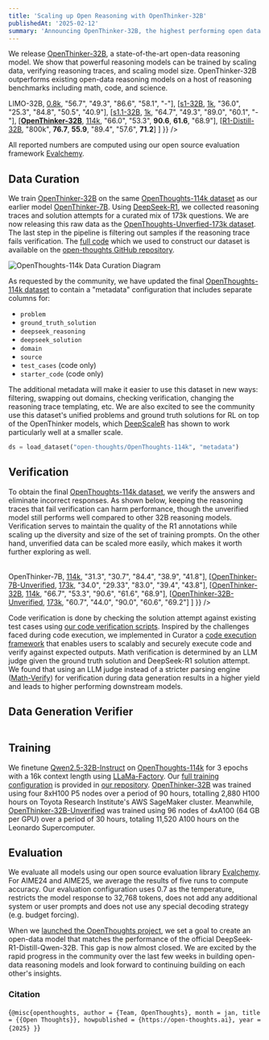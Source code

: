 ```yaml
---
title: 'Scaling up Open Reasoning with OpenThinker-32B'
publishedAt: '2025-02-12'
summary: 'Announcing OpenThinker-32B, the highest performing open data reasoning model to date.'
---
```

We release [OpenThinker-32B](https://huggingface.co/open-thoughts/OpenThinker-32B), a state-of-the-art open-data reasoning model. We show that powerful reasoning models can be trained by scaling data, verifying reasoning traces, and scaling model size. OpenThinker-32B outperforms existing open-data reasoning models on a host of reasoning benchmarks including math, code, and science.

<Table
  data={{
    headers: [
      "Model",
      "Dataset",
      "AIME24",
      "AIME25 I",
      "MATH500",
      "GPQA-D",
      "LCBv2"
    ],
    rows: [
      [<a href='https://huggingface.co/GAIR/LIMO'>LIMO-32B</a>, <a href="https://huggingface.co/datasets/GAIR/LIMO">0.8k</a>, "56.7", "49.3", "86.6", "58.1", "-"],
      [<a href='https://huggingface.co/simplescaling/s1-32B'>s1-32B</a>, <a href="https://huggingface.co/datasets/simplescaling/s1K">1k</a>, "36.0", "25.3", "84.8", "50.5", "40.9"],
      [<a href='https://huggingface.co/simplescaling/s1.1-32B'>s1.1-32B</a>, <a href="https://huggingface.co/datasets/simplescaling/s1K-1.1">1k</a>, "64.7", "49.3", "89.0", "60.1", "-"],
      [<a href='https://huggingface.co/open-thoughts/OpenThinker-32B'><b>OpenThinker-32B</b></a>, <a href="https://huggingface.co/datasets/open-thoughts/OpenThoughts-114k">114k</a>, "66.0", "53.3", <b>90.6</b>, <b>61.6</b>, "68.9"],
      [<a href='https://huggingface.co/deepseek-ai/DeepSeek-R1-Distill-Qwen-32B'>R1-Distill-32B</a>, "800k", <b>76.7</b>, <b>55.9</b>, "89.4", "57.6", <b>71.2</b>]
    ]
  }}
/>

All reported numbers are computed using our open source evaluation framework [Evalchemy](https://github.com/mlfoundations/evalchemy). 

## Data Curation
We train [OpenThinker-32B](https://huggingface.co/open-thoughts/OpenThinker-32B) on the same [OpenThoughts-114k dataset](https://huggingface.co/datasets/open-thoughts/OpenThoughts-114k) as our earlier model [OpenThinker-7B](https://huggingface.co/open-thoughts/OpenThinker-7B). Using [DeepSeek-R1](https://github.com/deepseek-ai/DeepSeek-R1), we collected reasoning traces and solution attempts for a curated mix of 173k questions. We are now releasing this raw data as the [OpenThoughts-Unverfied-173k dataset](https://huggingface.co/datasets/open-thoughts/OpenThoughts-Unverified-173k). The last step in the pipeline is filtering out samples if the reasoning trace fails verification. The [full code](https://github.com/open-thoughts/open-thoughts/tree/main/open_thoughts) which we used to construct our dataset is available on the [open-thoughts GitHub repository](https://github.com/open-thoughts/open-thoughts). 

<div className="flex justify-center my-8">
  <Image
    src="/openthoughts-114k-diagram.png"
    alt="OpenThoughts-114k Data Curation Diagram"
    width={600}
    height={400}
    className="rounded-lg"
  />
</div>

As requested by the community, we have updated the final [OpenThoughts-114k dataset](https://huggingface.co/datasets/open-thoughts/OpenThoughts-114k) to contain a "metadata" configuration that includes separate columns for:
- `problem`
- `ground_truth_solution`
- `deepseek_reasoning`
- `deepseek_solution`
- `domain`
- `source`
- `test_cases` (code only)
- `starter_code` (code only) 

The additional metadata will make it easier to use this dataset in new ways: filtering, swapping out domains, checking verification, changing the reasoning trace templating, etc. We are also excited to see the community use this dataset's unified problems and ground truth solutions for RL on top of the OpenThinker models, which [DeepScaleR](https://pretty-radio-b75.notion.site/DeepScaleR-Surpassing-O1-Preview-with-a-1-5B-Model-by-Scaling-RL-19681902c1468005bed8ca303013a4e2) has shown to work particularly well at a smaller scale.

```python
ds = load_dataset("open-thoughts/OpenThoughts-114k", "metadata")
```

## Verification

To obtain the final [OpenThoughts-114k dataset](https://huggingface.co/datasets/open-thoughts/OpenThoughts-114k), we verify the answers and eliminate incorrect responses. As shown below, keeping the reasoning traces that fail verification can harm performance, though the unverified model still performs well compared to other 32B reasoning models. Verification serves to maintain the quality of the R1 annotations while scaling up the diversity and size of the set of training prompts. On the other hand, unverified data can be scaled more easily, which makes it worth further exploring as well.

<Table
  data={{
    headers: [
      "Model",
      "Dataset",
      "AIME24",
      "AIME25 I",
      "MATH500",
      "GPQA-D",
      "LCBv2"
    ],
    rows: [
      [<a href="https://huggingface.co/open-thoughts/OpenThinker-7B">OpenThinker-7B</a>, <a href="https://huggingface.co/datasets/open-thoughts/OpenThoughts-114k">114k</a>, "31.3", "30.7", "84.4", "38.9", "41.8"],
      [<a href="https://huggingface.co/open-thoughts/OpenThinker-7B-Unverified">OpenThinker-7B-Unverified</a>, <a href="https://huggingface.co/datasets/open-thoughts/OpenThoughts-Unverified-173k">173k</a>, "34.0", "29.33", "83.0", "39.4", "43.8"],
      [<a href="https://huggingface.co/open-thoughts/OpenThinker-32B">OpenThinker-32B</a>, <a href="https://huggingface.co/datasets/open-thoughts/OpenThoughts-114k">114k</a>, "66.7", "53.3", "90.6", "61.6", "68.9"],
      [<a href="https://huggingface.co/open-thoughts/OpenThinker-32B-Unverified">OpenThinker-32B-Unverified</a>, <a href="https://huggingface.co/datasets/open-thoughts/OpenThoughts-Unverified-173k">173k</a>, "60.7", "44.0", "90.0", "60.6", "69.2"]
    ]
  }}
/>

Code verification is done by checking the solution attempt against existing test cases using [our code verification scripts](https://github.com/bespokelabsai/curator/tree/main/examples/bespoke-stratos-data-generation/util). Inspired by the challenges faced during code execution, we implemented in Curator a [code execution framework](https://github.com/bespokelabsai/curator/tree/main/examples/code-execution) that enables users to scalably and securely execute code and verify against expected outputs. Math verification is determined by an LLM judge given the ground truth solution and DeepSeek-R1 solution attempt. We found that using an LLM judge instead of a stricter parsing engine ([Math-Verify](https://github.com/huggingface/Math-Verify)) for verification during data generation results in a higher yield and leads to higher performing downstream models. 

## Data Generation Verifier
<Table
  data={{
    headers: [
      "Data Generation Verifier",
      "Dataset",
      "Evaluation Verifier",
      "AIME25 I",
      "MATH500"
    ],
    rows: [
      ["LLM judge (OpenThinker-7B)", "114k", "Hendrycks (default)", "31.3", "84.4"],
      ["LLM judge (OpenThinker-7B)", "83k", "Math-Verify", "44.0", "89.0"],
      ["Math-Verify", "114k", "Hendrycks (default)", "23.0", "55.0"],
      ["Math-Verify", "83k", "Math-Verify", "22.7", "82.2"]
    ]
  }}
/>

## Training
We finetune [Qwen2.5-32B-Instruct](https://huggingface.co/Qwen/Qwen2.5-32B-Instruct) on [OpenThoughts-114k](https://huggingface.co/datasets/open-thoughts/OpenThoughts-114k) for 3 epochs with a 16k context length using [LLaMa-Factory](https://github.com/hiyouga/LLaMA-Factory). Our [full training configuration](https://github.com/open-thoughts/open-thoughts/blob/main/train/OpenThinker-32B.yaml) is provided in [our repository](https://github.com/open-thoughts/open-thoughts). [OpenThinker-32B](https://huggingface.co/open-thoughts/OpenThinker-32B) was trained using four 8xH100 P5 nodes over a period of 90 hours, totalling 2,880 H100 hours on Toyota Research Institute's AWS SageMaker cluster. Meanwhile, [OpenThinker-32B-Unverified](https://huggingface.co/open-thoughts/OpenThinker-32B-Unverified) was trained using 96 nodes of 4xA100 (64 GB per GPU) over a period of 30 hours, totaling 11,520 A100 hours on the Leonardo Supercomputer.

## Evaluation
We evaluate all models using our open source evaluation library [Evalchemy](https://github.com/mlfoundations/evalchemy). For AIME24 and AIME25, we average the results of five runs to compute accuracy. Our evaluation configuration uses 0.7 as the temperature, restricts the model response to 32,768 tokens, does not add any additional system or user prompts and does not use any special decoding strategy (e.g. budget forcing).

When we [launched the OpenThoughts project](https://www.open-thoughts.ai/blog/launch), we set a goal to create an open-data model that matches the performance of the official DeepSeek-R1-Distill-Qwen-32B. This gap is now almost closed. We are excited by the rapid progress in the community over the last few weeks in building open-data reasoning models and look forward to continuing building on each other's insights. 

### Citation
<Citation>{`@misc{openthoughts,
  author = {Team, OpenThoughts},
  month = jan,
  title = {{Open Thoughts}},
  howpublished = {https://open-thoughts.ai},
  year = {2025}
}`}</Citation>

